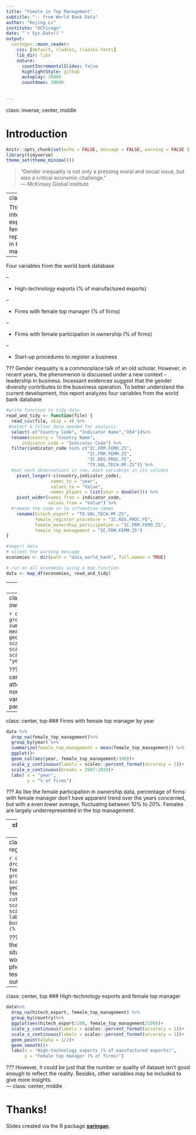 ```yaml
---
title: "Female in Top Management"
subtitle: "-- from World Bank Data"
author: "Kejing Li"
institute: "UChicago"
date: "`r Sys.Date()`"
output:
  xaringan::moon_reader:
    css: [default, rladies, rladies-fonts]
    lib_dir: libs
    nature:
      countIncrementalSlides: false
      highlightStyle: github
      autoplay: 30000
      countdown: 30000
    
      
---
```

class: inverse, center, middle

# Introduction 

```r
knitr::opts_chunk$set(echo = FALSE, message = FALSE, warning = FALSE )
library(tidyverse)
theme_set(theme_minimal())
```



> “Gender inequality is not only a pressing moral and social issue, but also a critical economic challenge.”   
> — McKinsey Global Institute

---
class: middle

This report intends to explore the female representation in top management. 

--

Four variables from the world bank database

--

- High-technology exports (% of manufactured exports)

--

- Firms with female top manager (% of firms)

--

- Firms with female participation in ownership (% of firms)

--

- Start-up procedures to register a business 

???
Gender inequality is a commonplace talk of an old scholar. However, in recent years, the phenomenon is discussed under a new context - leadership in business. Incessant evidences suggest that the gender diversity contributes to the bussiness operation. To better understand the current development, this report analyzes four variables from the world bank database

```r
#write function to tidy data
read_and_tidy <- function(file) {
  read_csv(file, skip = 4) %>%
 #select & filter data needed for analysis
  select(-c("Country Code", "Indicator Name","X64"))%>%
  rename(country = "Country Name",
      indicator_code = "Indicator Code") %>%
  filter(indicator_code %in% c("IC.FRM.FEMO.ZS",
                               "IC.FRM.FEMM.ZS",
                               "IC.REG.PROC.FE",
                               "TX.VAL.TECH.MF.ZS")) %>%
  #put each observations in row, each variables in its columns
    pivot_longer(-c(country,indicator_code),
                 names_to = "year",
                 values_to = "Value",
                 names_ptypes = list(year = double())) %>%
    pivot_wider(names_from = indicator_code,
                values_from = "Value") %>%
  #remane the code in to infomative names
    rename(hitech_export = "TX.VAL.TECH.MF.ZS",
           female_register_procedure = "IC.REG.PROC.FE",
           female_ownership_participation = "IC.FRM.FEMO.ZS",
           female_top_management = "IC.FRM.FEMM.ZS")
}
```

```r
#import data
# silent the warning message
economies <- dir(path = "data_world_bank", full.names = TRUE)

# run on all economies using a map function
data <- map_df(economies, read_and_tidy)

```

---
class: inverse, center, middle

# Explore the data

---
class: center, top
### Firms with female participation in ownership by year

```r
data %>%
  drop_na(female_ownership_participation)%>%
  group_by(year) %>%
  summarize(female_ownership_participation = mean(female_ownership_participation)) %>%
  ggplot()+
  geom_col(aes(year,female_ownership_participation/100))+
  scale_y_continuous(labels = scales::percent_format(accuracy = 1))+
  scale_x_continuous(breaks = 2004:2018)+
  labs( x = "year",
        y = "% of firms")
```

???
As shown below, the data start merely from the 21 century when the phenomenon came into the public attention. But the overall trend doesn't appear any upward nor downward trend over the period. Whatever the variation, less than half of the firms have female participated in the ownership.

---
class: center, top
### Firms with female top manager by year

```r
data %>%
  drop_na(female_top_management)%>%
  group_by(year) %>%
  summarize(female_top_management = mean(female_top_management)) %>%
  ggplot()+
  geom_col(aes(year, female_top_management/100))+
  scale_y_continuous(labels = scales::percent_format(accuracy = 1))+
  scale_x_continuous(breaks = 2007:2018)+
  labs( x = "year",
        y = "% of firms")
```

???
As like the female participation in ownership data, percentage of firms with female manager don't have apparent trend over the years concerned, but with a even lower average, fluctuating between 10% to 20%. Females are largely underrepresented in the top management.

---
class: center, top
### Female participation in ownership and female top manager

```r
data%>%
  drop_na(female_ownership_participation, female_top_management) %>%
  group_by(country)%>%
  ggplot()+
  geom_smooth(aes(female_top_management/100,female_ownership_participation/100))+
  scale_y_continuous(labels = scales::percent_format(accuracy = 1))+
  scale_x_continuous(labels = scales::percent_format(accuracy = 1))+
  labs(x = "Female top manager",
       y = "Female participation in ownership")

```

???
Since neither the percentage of female in top mangement nor female participation in ownership alone indicate any trend along the years. Doubts arise whether these two variables are telling the same story. Covariance analysis is hereby given that demonstrates these two variables are positively related to each other. Where females appear more often as top managers, female participation in ownership is correspondingly higher. This result suggests the position of female in leadership is consistent across different measurements.

---
class: center, top
### Start-up procedures to register a business and female top manager


```r
data%>%
  drop_na(female_register_procedure, female_top_management) %>%
  group_by(country)%>%
  ggplot()+
  scale_x_continuous(limits = c(0, 15))+
  geom_boxplot(aes(female_register_procedure, female_top_management/100,
                  group = cut_width(female_register_procedure, 2)))+
  scale_y_continuous(labels = scales::percent_format(accuracy = 1))+
  labs(x = "Start-up procedures to register a business(female)",
       y = "Female top manager (% of firms)")
```

???
Previous analysis proved the existence of the gender inequality, and showed a stagnant situation. Such situation set me thinking, wondering what relates to or causes the phenomenon. Therefore, shown below, I tested two possible related variables, but the output failed to give any enlightment. 

---
class: center, top
### High-technology exports and female top manager

```r
data%>%
  drop_na(hitech_export, female_top_management) %>%
  group_by(country)%>%
  ggplot(aes(hitech_export/100, female_top_management/100))+
  scale_y_continuous(labels = scales::percent_format(accuracy = 1))+
  scale_x_continuous(labels = scales::percent_format(accuracy = 1))+
  geom_point(alpha = 1/2)+
  geom_smooth()+
  labs(x = "High-technology exports (% of manufactured exports)",
       y = "Female top manager (% of firms)")
```

???
However, it could be just that the number or quality of dataset isn't good enough to reflect the reality. Besides, other variables may be included to give more insights.  
---
class: center, middle

# Thanks!

Slides created via the R package
[**xaringan**](https://github.com/yihui/xaringan).


